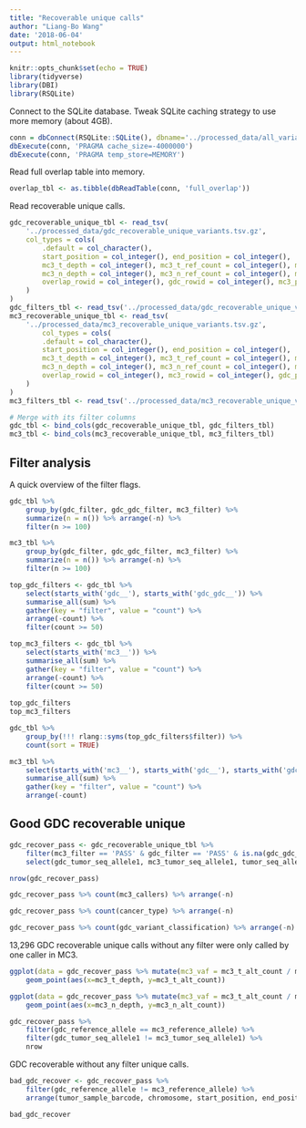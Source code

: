 ```yaml
---
title: "Recoverable unique calls"
author: "Liang-Bo Wang"
date: '2018-06-04'
output: html_notebook
---
```


```r
knitr::opts_chunk$set(echo = TRUE)
library(tidyverse)
library(DBI)
library(RSQLite)
```

Connect to the SQLite database. Tweak SQLite caching strategy to use more memory (about 4GB).
```r
conn = dbConnect(RSQLite::SQLite(), dbname='../processed_data/all_variants.somatic_only.sqlite')
dbExecute(conn, 'PRAGMA cache_size=-4000000')
dbExecute(conn, 'PRAGMA temp_store=MEMORY')
```

Read full overlap table into memory.
```r
overlap_tbl <- as.tibble(dbReadTable(conn, 'full_overlap'))
```

Read recoverable unique calls.
```r
gdc_recoverable_unique_tbl <- read_tsv(
    '../processed_data/gdc_recoverable_unique_variants.tsv.gz',
    col_types = cols(
        .default = col_character(),
        start_position = col_integer(), end_position = col_integer(),
        mc3_t_depth = col_integer(), mc3_t_ref_count = col_integer(), mc3_t_alt_count = col_integer(),
        mc3_n_depth = col_integer(), mc3_n_ref_count = col_integer(), mc3_n_alt_count = col_integer(),
        overlap_rowid = col_integer(), gdc_rowid = col_integer(), mc3_protected_rowid = col_integer()
    )
)
gdc_filters_tbl <- read_tsv('../processed_data/gdc_recoverable_unique_variants.filter_cols.tsv.gz') 
mc3_recoverable_unique_tbl <- read_tsv(
    '../processed_data/mc3_recoverable_unique_variants.tsv.gz',
        col_types = cols(
        .default = col_character(),
        start_position = col_integer(), end_position = col_integer(),
        mc3_t_depth = col_integer(), mc3_t_ref_count = col_integer(), mc3_t_alt_count = col_integer(),
        mc3_n_depth = col_integer(), mc3_n_ref_count = col_integer(), mc3_n_alt_count = col_integer(),
        overlap_rowid = col_integer(), mc3_rowid = col_integer(), gdc_protected_rowid = col_integer()
    )
)
mc3_filters_tbl <- read_tsv('../processed_data/mc3_recoverable_unique_variants.filter_cols.tsv.gz')

# Merge with its filter columns
gdc_tbl <- bind_cols(gdc_recoverable_unique_tbl, gdc_filters_tbl)
mc3_tbl <- bind_cols(mc3_recoverable_unique_tbl, mc3_filters_tbl)
```


## Filter analysis

A quick overview of the filter flags.
```r
gdc_tbl %>%
    group_by(gdc_filter, gdc_gdc_filter, mc3_filter) %>%
    summarize(n = n()) %>% arrange(-n) %>%
    filter(n >= 100)
```

```r
mc3_tbl %>%
    group_by(gdc_filter, gdc_gdc_filter, mc3_filter) %>%
    summarize(n = n()) %>% arrange(-n) %>%
    filter(n >= 100)
```

```r
top_gdc_filters <- gdc_tbl %>%
    select(starts_with('gdc__'), starts_with('gdc_gdc__')) %>%
    summarise_all(sum) %>% 
    gather(key = "filter", value = "count") %>%
    arrange(-count) %>%
    filter(count >= 50)

top_mc3_filters <- gdc_tbl %>%
    select(starts_with('mc3__')) %>%
    summarise_all(sum) %>% 
    gather(key = "filter", value = "count") %>%
    arrange(-count) %>%
    filter(count >= 50)
    
top_gdc_filters
top_mc3_filters
```

```r
gdc_tbl %>%
    group_by(!!! rlang::syms(top_gdc_filters$filter)) %>%
    count(sort = TRUE)
```

```r
mc3_tbl %>%
    select(starts_with('mc3__'), starts_with('gdc__'), starts_with('gdc_gdc__')) %>%
    summarise_all(sum) %>% 
    gather(key = "filter", value = "count") %>%
    arrange(-count)
```


## Good GDC recoverable unique

```r
gdc_recover_pass <- gdc_recoverable_unique_tbl %>%
    filter(mc3_filter == 'PASS' & gdc_filter == 'PASS' & is.na(gdc_gdc_filter)) %>%
    select(gdc_tumor_seq_allele1, mc3_tumor_seq_allele1, tumor_seq_allele2, gdc_reference_allele, mc3_reference_allele, everything())

nrow(gdc_recover_pass)
```

```r
gdc_recover_pass %>% count(mc3_callers) %>% arrange(-n)

gdc_recover_pass %>% count(cancer_type) %>% arrange(-n)

gdc_recover_pass %>% count(gdc_variant_classification) %>% arrange(-n)
```

13,296 GDC recoverable unique calls without any filter were only called by one caller in MC3.

```r
ggplot(data = gdc_recover_pass %>% mutate(mc3_vaf = mc3_t_alt_count / mc3_t_depth)) +
    geom_point(aes(x=mc3_t_depth, y=mc3_t_alt_count))
```

```r
ggplot(data = gdc_recover_pass %>% mutate(mc3_vaf = mc3_t_alt_count / mc3_t_depth)) +
    geom_point(aes(x=mc3_n_depth, y=mc3_n_alt_count))
```

```r
gdc_recover_pass %>%
    filter(gdc_reference_allele == mc3_reference_allele) %>%
    filter(gdc_tumor_seq_allele1 != mc3_tumor_seq_allele1) %>%
    nrow
```


GDC recoverable without any filter unique calls.
```r
bad_gdc_recover <- gdc_recover_pass %>%
    filter(gdc_reference_allele != mc3_reference_allele) %>%
    arrange(tumor_sample_barcode, chromosome, start_position, end_position)

bad_gdc_recover
```
